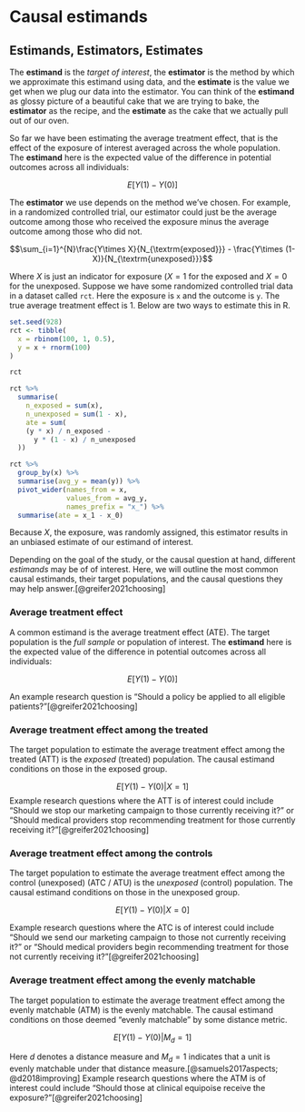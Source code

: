 # Causal estimands

## Estimands, Estimators, Estimates

The **estimand** is the *target of interest*, the **estimator** is the method by which we approximate this estimand using data, and the **estimate** is the value we get when we plug our data into the estimator.
You can think of the **estimand** as glossy picture of a beautiful cake that we are trying to bake, the **estimator** as the recipe, and the **estimate** as the cake that we actually pull out of our oven.

So far we have been estimating the average treatment effect, that is the effect of the exposure of interest averaged across the whole population.
The **estimand** here is the expected value of the difference in potential outcomes across all individuals:

$$E[Y(1) - Y(0)]$$

The **estimator** we use depends on the method we've chosen.
For example, in a randomized controlled trial, our estimator could just be the average outcome among those who received the exposure minus the average outcome among those who did not.

$$\sum_{i=1}^{N}\frac{Y\times X}{N_{\textrm{exposed}}} - \frac{Y\times (1-X)}{N_{\textrm{unexposed}}}$$

Where $X$ is just an indicator for exposure ($X = 1$ for the exposed and $X = 0$ for the unexposed. Suppose we have some randomized controlled trial data in a dataset called `rct`. Here the exposure is `x` and the outcome is `y`. The true average treatment effect is 1. Below are two ways to estimate this in R.

```r
set.seed(928)
rct <- tibble(
  x = rbinom(100, 1, 0.5),
  y = x + rnorm(100)
)
```

```r
rct
```

```r
rct %>%
  summarise(
    n_exposed = sum(x),
    n_unexposed = sum(1 - x),
    ate = sum(
    (y * x) / n_exposed - 
      y * (1 - x) / n_unexposed
  ))

rct %>%
  group_by(x) %>%
  summarise(avg_y = mean(y)) %>%
  pivot_wider(names_from = x, 
              values_from = avg_y, 
              names_prefix = "x_") %>%
  summarise(ate = x_1 - x_0)
```

Because $X$, the exposure, was randomly assigned, this estimator results in an unbiased estimate of our estimand of interest.

Depending on the goal of the study, or the causal question at hand, different *estimands* may be of of interest.
Here, we will outline the most common causal estimands, their target populations, and the causal questions they may help answer.[@greifer2021choosing]

### Average treatment effect

A common estimand is the average treatment effect (ATE).
The target population is the *full sample* or population of interest.
The **estimand** here is the expected value of the difference in potential outcomes across all individuals:

$$E[Y(1) - Y(0)]$$

An example research question is "Should a policy be applied to all eligible patients?"[@greifer2021choosing]

### Average treatment effect among the treated

The target population to estimate the average treatment effect among the treated (ATT) is the *exposed* (treated) population.
The causal estimand conditions on those in the exposed group.

$$E[Y(1) - Y(0) | X = 1]$$ Example research questions where the ATT is of interest could include "Should we stop our marketing campaign to those currently receiving it?" or "Should medical providers stop recommending treatment for those currently receiving it?"[@greifer2021choosing]

### Average treatment effect among the controls

The target population to estimate the average treatment effect among the control (unexposed) (ATC / ATU) is the *unexposed* (control) population.
The causal estimand conditions on those in the unexposed group.

$$E[Y(1) - Y(0) | X = 0]$$

Example research questions where the ATC is of interest could include "Should we send our marketing campaign to those not currently receiving it?" or "Should medical providers begin recommending treatment for those not currently receiving it?"[@greifer2021choosing]

### Average treatment effect among the evenly matchable

The target population to estimate the average treatment effect among the evenly matchable (ATM) is the evenly matchable.
The causal estimand conditions on those deemed "evenly matchable" by some distance metric.

$$E[Y(1) - Y(0) | M_d = 1]$$

Here $d$ denotes a distance measure and $M_d=1$ indicates that a unit is evenly matchable under that distance measure.[@samuels2017aspects; @d2018improving] Example research questions where the ATM is of interest could include "Should those at clinical equipoise receive the exposure?"[@greifer2021choosing]

